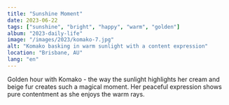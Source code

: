 ```yaml
---
title: "Sunshine Moment"
date: 2023-06-22
tags: ["sunshine", "bright", "happy", "warm", "golden"]
album: "2023-daily-life"
image: "/images/2023/komako-7.jpg"
alt: "Komako basking in warm sunlight with a content expression"
location: "Brisbane, AU"
lang: "en"
---
```


Golden hour with Komako - the way the sunlight highlights her cream and beige fur creates such a magical moment. Her peaceful expression shows pure contentment as she enjoys the warm rays.